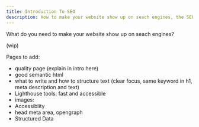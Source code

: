 ```yaml
---
title: Introduction To SEO
description: How to make your website show up on seach engines, the SEO introduction.
---
```


What do you need to make your website show up on seach engines?

(wip)

Pages to add:
- quality page (explain in intro here)
- good semantic html
- what to write and how to structure text (clear focus, same keyword in h1, meta description and text)
- Lighthouse tools: fast and accessible
- images: 
- Accessiblity
- head meta area, opengraph
- Structured Data